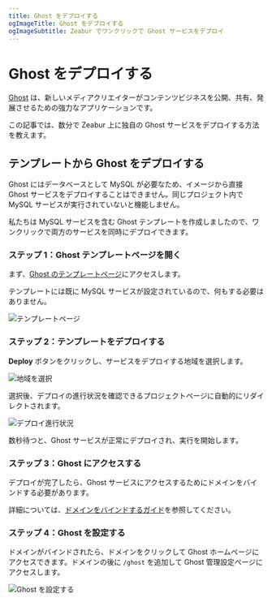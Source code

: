 ```yaml
---
title: Ghost をデプロイする 
ogImageTitle: Ghost をデプロイする
ogImageSubtitle: Zeabur でワンクリックで Ghost サービスをデプロイ
---
```


# Ghost をデプロイする 

[Ghost](https://ghost.org/) は、新しいメディアクリエイターがコンテンツビジネスを公開、共有、発展させるための強力なアプリケーションです。

この記事では、数分で Zeabur 上に独自の Ghost サービスをデプロイする方法を教えます。

## テンプレートから Ghost をデプロイする

Ghost にはデータベースとして MySQL が必要なため、イメージから直接 Ghost サービスをデプロイすることはできません。同じプロジェクト内で MySQL サービスが実行されていないと機能しません。

私たちは MySQL サービスを含む Ghost テンプレートを作成しましたので、ワンクリックで両方のサービスを同時にデプロイできます。

### ステップ 1：Ghost テンプレートページを開く

まず、[Ghost のテンプレートページ](https://https://zeabur.com/templates/SHEU50)にアクセスします。

テンプレートには既に MySQL サービスが設定されているので、何もする必要はありません。

![テンプレートページ](/marketplace/ghost/template.png)

### ステップ 2：テンプレートをデプロイする

**Deploy** ボタンをクリックし、サービスをデプロイする地域を選択します。

![地域を選択](/marketplace/ghost/region.png)

選択後、デプロイの進行状況を確認できるプロジェクトページに自動的にリダイレクトされます。

![デプロイ進行状況](/marketplace/ghost/deployment.png)

数秒待つと、Ghost サービスが正常にデプロイされ、実行を開始します。

### ステップ 3：Ghost にアクセスする

デプロイが完了したら、Ghost サービスにアクセスするためにドメインをバインドする必要があります。

詳細については、[ドメインをバインドするガイド](../deploy/domain-binding)を参照してください。

### ステップ 4：Ghost を設定する

ドメインがバインドされたら、ドメインをクリックして Ghost ホームページにアクセスできます。ドメインの後に `/ghost` を追加して Ghost 管理設定ページにアクセスします。

![Ghost を設定する](/marketplace/ghost/setup.png)